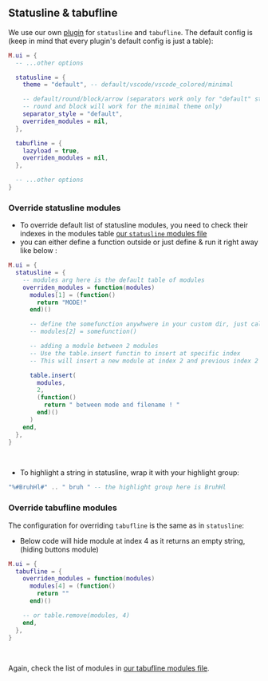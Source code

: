 ## Statusline & tabufline 

We use our own [plugin](https://github.com/NvChad/ui) for `statusline` and `tabufline`. The default config is (keep in mind that every plugin's default config is just a table):

```lua
M.ui = {
  -- ...other options

  statusline = {
    theme = "default", -- default/vscode/vscode_colored/minimal

    -- default/round/block/arrow (separators work only for "default" statusline theme;
    -- round and block will work for the minimal theme only)
    separator_style = "default",
    overriden_modules = nil,
  },

  tabufline = {
    lazyload = true,
    overriden_modules = nil,
  },

  -- ...other options
}
```

### Override statusline modules 

- To override default list of statusline modules, you need to check their indexes in the modules table [our `statusline` modules file](https://github.com/NvChad/ui/blob/v2.0/lua/nvchad/statusline)
- you can either define a function outside or just define & run it right away like below :

```lua
M.ui = {
  statusline = {
    -- modules arg here is the default table of modules
    overriden_modules = function(modules)
      modules[1] = (function()
        return "MODE!"
      end)()

      -- define the somefunction anywhwere in your custom dir, just call it well!
      -- modules[2] = somefunction()  

      -- adding a module between 2 modules
      -- Use the table.insert functin to insert at specific index
      -- This will insert a new module at index 2 and previous index 2 will become 3 now

      table.insert(
        modules,
        2,
        (function()
          return " between mode and filename ! "
        end)()
      )
    end,
  },
}
```
<br/>

- To highlight a string in statusline, wrap it with your highlight group:

```lua
"%#BruhHl#" .. " bruh " -- the highlight group here is BruhHl
```

### Override tabufline modules

The configuration for overriding `tabufline` is the same as in `statusline`:

- Below code will hide module at index 4 as it returns an empty string, (hiding buttons module)

```lua
M.ui = {
  tabufline = {
    overriden_modules = function(modules)
      modules[4] = (function()
        return ""
      end)()

    -- or table.remove(modules, 4)
    end,
  },
}
```
<br/>

Again, check the list of modules in [our tabufline modules file](https://github.com/NvChad/ui/blob/v2.0/lua/nvchad/tabufline).
